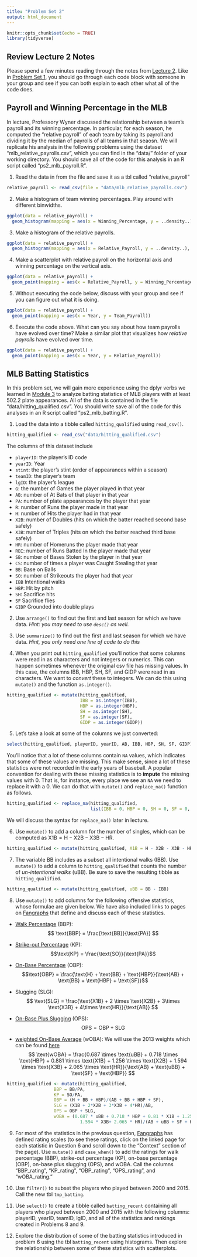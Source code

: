 ```yaml
---
title: "Problem Set 2"
output: html_document
---
```


```r
knitr::opts_chunk$set(echo = TRUE)
library(tidyverse)
```

## Review Lecture 2 Notes

Please spend a few minutes reading through the notes from [Lecture 2](lecture2.html). 
Like in [Problem Set 1](ps1.html), you should go through each code block with someone in your group and see if you can both explain to each other what all of the code does.

## Payroll and Winning Percentage in the MLB

In lecture, Professory Wyner discussed the relationship between a team's payroll and its winning percentage.
In particular, for each season, he computed the "relative payroll" of each team by taking its payroll and dividing it by the median of payrolls of all teams in that seaosn.
We will replicate his analysis in the following problems using the dataset "mlb_relative_payrolls.csv", which you can find in the "data/" folder of your working directory.
You should save all of the code for this analysis in an R script called "ps2_mlb_payroll.R".

1. Read the data in from the file and save it as a tbl called "relative_payroll"
```r
relative_payroll <- read_csv(file = "data/mlb_relative_payrolls.csv")
```

2. Make a histogram of team winning percentages. Play around with different binwidths. 
```r
ggplot(data = relative_payroll) +
  geom_histogram(mapping = aes(x = Winning_Percentage, y = ..density..), binwidth = 0.01)
```
3. Make a histogram of the relative payrolls.
```r
ggplot(data = relative_payroll) +
  geom_histogram(mapping = aes(x = Relative_Payroll, y = ..density..), binwidth = 0.1)
```
4. Make a scatterplot with relative payroll on the horizontal axis and winning percentage on the vertical axis. 

```r
ggplot(data = relative_payroll) +
  geom_point(mapping = aes(x = Relative_Payroll, y = Winning_Percentage))
```

5. Without executing the code below, discuss with your group and see if you can figure out what it is doing.
```r
ggplot(data = relative_payroll) + 
  geom_point(mapping = aes(x = Year, y = Team_Payroll))
```

6. Execute the code above. What can you say about how team payrolls have evolved over time? Make a similar plot that visualizes how *relative payrolls* have evolved over time.

```r
ggplot(data = relative_payroll) + 
  geom_point(mapping = aes(x = Year, y = Relative_Payroll))
```


## MLB Batting Statistics

In this problem set, we will gain more experience using the dplyr verbs we learned in [Module 3](module3.htlm) to analyze batting statistics of MLB players with at least 502.2 plate appearances.
All of the data is contained in the file "data/hitting_qualified.csv". 
You should write save all of the code for this analyses in an R script called "ps2_mlb_batting.R".

1. Load the data into a tibble called `hitting_qualified` using `read_csv()`.
```r
hitting_qualified <- read_csv("data/hitting_qualified.csv")
```

The columns of this dataset include

* `playerID`: the player's ID code
* `yearID`: Year
* `stint`: the player's stint (order of appearances within a season)
* `teamID`: the player's team
* `lgID`: the player's league
* `G`: the number of Games the player played in that year
* `AB`: number of At Bats of that player in that year
* `PA`: number of plate appearances by the player that year
* `R`: number of Runs the player made in that year
* `H`: number of Hits the player had in that year
* `X2B`: number of Doubles (hits on which the batter reached second base safely)
* `X3B`: number of Triples (hits on which the batter reached third base safely)
* `HR`: number of Homeruns the player made that year
* `RBI`: number of Runs Batted In the player made that year
* `SB`: number of Bases Stolen by the player in that year
* `CS`: number of times a player was Caught Stealing that year
* `BB`: Base on Balls
* `SO`: number of Strikeouts the player had that year
* `IBB` Intentional walks
* `HBP`: Hit by pitch
* `SH`: Sacrifice hits
* `SF` Sacrifice flies
* `GIDP` Grounded into double plays

2. Use `arrange()` to find out the first and last season for which we have data. *Hint: you may need to use `desc()` as well.*

3. Use `summarize()` to find out the first and last season for which we have data. *Hint, you only need one line of code to do this*

4. When you print out `hitting_qualified` you'll notice that some columns were read in as characters and not integers or numerics. This can happen sometimes whenever the original csv file has missing values. In this case, the columns IBB, HBP, SH, SF, and GIDP were read in as characters. We want to *convert* these to integers. We can do this using `mutate()` and the function `as.integer()`.

```r
hitting_qualified <- mutate(hitting_qualified,
                            IBB = as.integer(IBB),
                            HBP = as.integer(HBP),
                            SH = as.integer(SH),
                            SF = as.integer(SF),
                            GIDP = as.integer(GIDP))
```

5. Let's take a look at some of the columns we just converted:
```r
select(hitting_qualified, playerID, yearID, AB, IBB, HBP, SH, SF, GIDP)
```
You'll notice that a lot of these columns contain `NA` values, which indicates that some of these values are missing. This make sense, since a lot of these statistics were not recorded in the early years of baseball. A popular convention for dealing with these missing statistics is to **impute** the missing values with 0. That is, for instance, every place we see an `NA` we need to replace it with a 0. We can do that with `mutate()` and `replace_na()` function as follows.
```r
hitting_qualified <- replace_na(hitting_qualified, 
                                list(IBB = 0, HBP = 0, SH = 0, SF = 0, GIDP = 0))
```
We will discuss the syntax for `replace_na()` later in lecture.

6. Use `mutate()` to add a column for the number of singles, which can be computed as $\text{X1B} = \text{H} - \text{X2B} - \text{X3B} - \text{HR}$.

```r
hitting_qualified <- mutate(hitting_qualified, X1B = H - X2B - X3B - HR)
```

7. The variable BB includes as a subset all intentional walks (IBB). Use `mutate()` to add a column to `hitting_qualified` that counts the number of *un-intentional walks* (uBB). Be sure to save the resulting tibble as `hitting_qualified`.
```r
hitting_qualified <- mutate(hitting_qualified, uBB = BB - IBB)
```

8. Use `mutate()` to add columns for the following offensive statistics, whose formulae are given below. We have also included links to pages on [Fangraphs](htpps://www.fangraphs.com) that define and discuss each of these statistics.

* [Walk Percentage](https://www.fangraphs.com/library/offense/rate-stats/) (BBP):
$$
\text{BBP} = \frac{\text{BB}}{\text{PA}}
$$
* [Strike-out Percentage](https://www.fangraphs.com/library/offense/rate-stats/) (KP): 
$$\text{KP} = \frac{\text{SO}}{\text{PA}}$$

* [On-Base Percentage](https://www.fangraphs.com/library/offense/obp/) (OBP): 
$$\text{OBP} = \frac{\text{H} + \text{BB} + \text{HBP}}{\text{AB} + \text{BB} + \text{HBP} + \text{SF}}$$
* Slugging (SLG): 
$$
\text{SLG} = \frac{\text{X1B} + 2 \times \text{X2B} + 3\times \text{X3B} + 4\times \text{HR}}{\text{AB}}
$$

* [On-Base Plus Slugging](https://www.fangraphs.com/library/offense/ops/) (OPS): 
$$\text{OPS} = \text{OBP} + \text{SLG}$$
* [weighted On-Base Average](https://www.fangraphs.com/library/offense/woba/) (wOBA): We will use the 2013 weights which can be found [here](https://www.fangraphs.com/guts.aspx?type=cn)
$$
\text{wOBA} = \frac{0.687 \times \text{uBB} + 0.718 \times \text{HBP} + 0.881 \times \text{X1B} + 1.256 \times \text{X2B} + 1.594 \times \text{X3B} + 2.065 \times \text{HR}}{\text{AB} + \text{uBB} + \text{SF} + \text{HBP}}
$$
```r
hitting_qualified <- mutate(hitting_qualified,
                  BBP = BB/PA,
                  KP = SO/PA,
                  OBP = (H + BB + HBP)/(AB + BB + HBP + SF),
                  SLG = (X1B + 2*X2B + 3*X3B + 4*HR)/AB,
                  OPS = OBP + SLG,
                  wOBA = (0.687 * uBB + 0.718 * HBP + 0.81 * X1B + 1.256 * X2B + 
                            1.594 * X3B+ 2.065 * HR)/(AB + uBB + SF + HBP))
```

9. For most of the statistics in the previous question, [Fangraphs](htpps://www.fangraphs.com) has defined rating scales (to see these ratings, click on the linked page for each statistic in Question 6 and scroll down to the "Context" section of the page). Use `mutate()` and `case_when()` to add the ratings for walk percentage (BBP), strike-out percentage (KP), on-base percentage (OBP), on-base plus slugging (OPS), and wOBA. Call the columns "BBP_rating", "KP_rating", "OBP_rating", "OPS_rating", and "wOBA_rating." 

10. Use `filter()` to subset the players who played between 2000 and 2015. Call the new tbl `tmp_batting`.

11. Use `select()` to create a tibble called `batting_recent` containing all players who played between 2000 and 2015 with the following columns: playerID, yearID, teamID, lgID, and all of the statistics and rankings created in Problems 8 and 9.  

12. Explore the distribution of some of the batting statistics introduced in problem 6 using the tbl `batting_recent` using histograms. Then explore the relationship between some of these statistics with scatterplots. 

